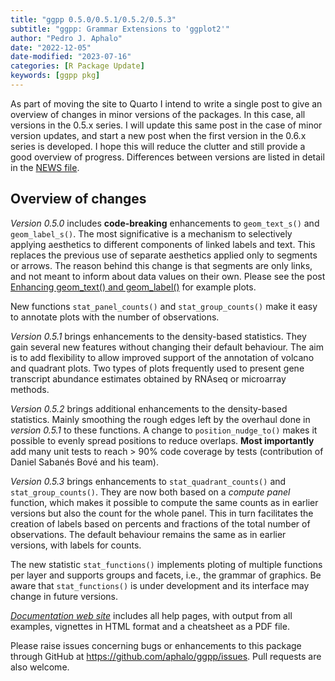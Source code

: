 ```yaml
---
title: "ggpp 0.5.0/0.5.1/0.5.2/0.5.3"
subtitle: "ggpp: Grammar Extensions to 'ggplot2'"
author: "Pedro J. Aphalo"
date: "2022-12-05"
date-modified: "2023-07-16"
categories: [R Package Update]
keywords: [ggpp pkg]
---
```


::: callout-note

As part of moving the site to Quarto I intend to write a single post to give an
overview of changes in minor versions of the packages. In this case, all
versions in the 0.5.x series. I will update this same post in the case of minor
version updates, and start a new post when the first version in the 0.6.x series
is developed. I hope this will reduce the clutter and still provide a good
overview of progress. Differences between versions are listed in detail in the
[NEWS file](https://docs.r4photobiology.info/ggpp/news/).

:::

## Overview of changes

_Version 0.5.0_ includes **code-breaking** enhancements to `geom_text_s()` and `geom_label_s()`. The most significative is a mechanism to selectively applying aesthetics to different components of linked labels and text. This replaces the previous use of separate aesthetics applied only to segments or arrows. The reason behind this change is that segments are only links, and not meant to inform about data values on their own. Please see the post [Enhancing geom_text() and geom_label()](../Enhancing-geom-text/) for example plots.

New functions `stat_panel_counts()` and `stat_group_counts()` make it easy to annotate plots with the number of observations.

_Version 0.5.1_ brings enhancements to the density-based statistics. They gain several new features without changing their default behaviour. The aim is to add flexibility to allow improved support of the annotation of volcano and quadrant plots. Two types of plots frequently used to present gene transcript abundance estimates obtained by RNAseq or microarray methods.

_Version 0.5.2_ brings additional enhancements to the density-based statistics. Mainly smoothing the rough edges left by the overhaul done in _version 0.5.1_ to these functions. A change to `position_nudge_to()` makes it possible to evenly spread positions to reduce overlaps. **Most importantly** add many unit tests to reach > 90% code coverage by tests (contribution of Daniel Sabanés Bové and his team). 

_Version 0.5.3_ brings enhancements to `stat_quadrant_counts()` and `stat_group_counts()`. They are now both based on a _compute panel_ function, which makes it possible to compute the same counts as in earlier versions but also the count for the whole panel. This in turn facilitates the creation of labels based on percents and fractions of the total number of observations. The default behaviour remains the same as in earlier versions, with labels for counts.

The new statistic `stat_functions()` implements ploting of multiple functions per layer and supports groups and facets, i.e., the grammar of graphics. Be aware that `stat_functions()` is under development and its interface may change in future versions.

::: callout-note

[*Documentation web site*](http://docs.r4photobiology.info/ggpp/) includes all help pages, with output from all examples, vignettes in HTML format and a cheatsheet as a PDF file.

Please raise issues concerning bugs or enhancements to this package through GitHub at <https://github.com/aphalo/ggpp/issues>. Pull requests are also welcome.

:::
